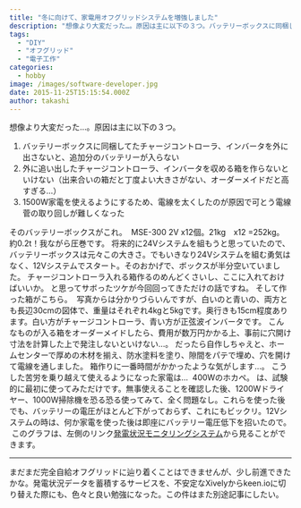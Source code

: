 ```yaml
---
title: "冬に向けて、家電用オフグリッドシステムを増強しました"
description: "想像より大変だった…。原因は主に以下の３つ。バッテリーボックスに同梱してたチャージコントローラ、インバータを外に出さないと、追加分のバッテリーが入らない外に追い..."
tags:
  - "DIY"
  - "オフグリッド"
  - "電子工作"
categories:
  - hobby
image: /images/software-developer.jpg
date: 2015-11-25T15:15:54.000Z
author: takashi
---
```



想像より大変だった…。原因は主に以下の３つ。
<ol>
<li>バッテリーボックスに同梱してたチャージコントローラ、インバータを外に出さないと、追加分のバッテリーが入らない</li>
<li>外に追い出したチャージコントローラ、インバータを収める箱を作らないといけない（出来合いの箱だと丁度よい大きさがない、オーダーメイドだと高すぎる…）</li>
<li>1500W家電を使えるようにするため、電線を太くしたのが原因で可とう電線菅の取り回しが難しくなった</li>
</ol>
そのバッテリーボックスがこれ。
<img src="https://farm6.staticflickr.com/5825/22860355952_86fae3cc67_z_d.jpg" alt="" />
MSE-300 2V x12個。21kg　x12 =252kg。約0.2t！我ながら圧巻です。
将来的に24Vシステムを組もうと思っていたので、バッテリーボックスは元々この大きさ。でもいきなり24Vシステムを組む勇気はなく、12Vシステムでスタート。そのおかげで、ボックスが半分空いていました。
チャージコントローラ入れる箱作るのめんどくさいし、ここに入れておけばいいか。
と思ってサボったツケが今回回ってきただけの話ですね。
そして作った箱がこちら。
<img src="https://farm1.staticflickr.com/736/22252680803_7a680de042_z_d.jpg" alt="" />
写真からは分かりづらいんですが、白いのと青いの、両方とも長辺30cmの図体で、重量はそれぞれ4kgと5kgです。奥行きも15cm程度あります。白い方がチャージコントローラ、青い方が正弦波インバータです。
こんなものが入る箱をオーダーメイドしたら、費用が数万円かかる上、事前に穴開け寸法を計算した上で発注しないといけない…。
だったら自作しちゃえと、ホームセンターで厚めの木材を揃え、防水塗料を塗り、隙間をパテで埋め、穴を開けて電線を通しました。
箱作りに一番時間がかかったような気がします…。
こうした苦労を乗り越えて使えるようになった家電は…
<img src="https://farm1.staticflickr.com/641/23017019892_30bd5ae4f7_z_d.jpg" alt="" />
400Wのホカペ。
は、試験的に最初に使ってみただけです。無事使えることを確認した後、1200Wドライヤー、1000W掃除機を恐る恐る使ってみて、全く問題なし。これらを使った後でも、バッテリーの電圧がほとんど下がっておらず、これにもビックリ。12Vシステムの時は、何か家電を使った後は即座にバッテリー電圧低下を招いたので。
<img src="/content/images/2015/11/----------2015-11-15-22-02-10.jpg" alt="" />
このグラフは、左側のリンク<a href="http://grid.rinka-blossom.com/">発電状況モニタリングシステム</a>から見ることができます。
<hr />
まだまだ完全自給オフグリッドに辿り着くことはできませんが、少し前進できたかな。発電状況データを蓄積するサービスを、不安定なXivelyからkeen.ioに切り替えた際にも、色々と良い勉強になった。この件はまた別途記事にしたい。